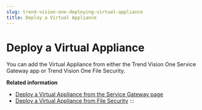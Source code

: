```yaml
---
slug: trend-vision-one-deploying-virtual-appliance
title: Deploy a Virtual Appliance
---
```

# Deploy a Virtual Appliance

You can add the Virtual Appliance from either the Trend Vision One Service Gateway app or Trend Vision One File Security.

**Related information**

- [Deploy a Virtual Appliance from the Service Gateway page](deploying-va-using-sg.mdx)
- [Deploy a Virtual Appliance from File Security](deploying-va-fs.mdx)
:::
